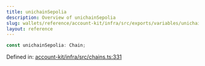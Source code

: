 ```yaml
---
title: unichainSepolia
description: Overview of unichainSepolia
slug: wallets/reference/account-kit/infra/src/exports/variables/unichainSepolia
layout: reference
---
```


```ts
const unichainSepolia: Chain;
```

Defined in: [account-kit/infra/src/chains.ts:331](https://github.com/alchemyplatform/aa-sdk/blob/4987bdd63823427c48ec21401b71fa3cfc2d0675/account-kit/infra/src/chains.ts#L331)
